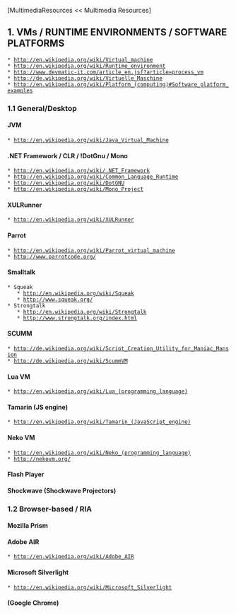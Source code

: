 [MultimediaResources << Multimedia Resources]

==1. VMs / RUNTIME ENVIRONMENTS / SOFTWARE PLATFORMS==
 * [[http://en.wikipedia.org/wiki/Virtual_machine]]
 * [[http://en.wikipedia.org/wiki/Runtime_environment]]
 * [[http://www.devmatic-it.com/article_en.jsf?article=process_vm]]
 * [[http://de.wikipedia.org/wiki/Virtuelle_Maschine]]
 * [[http://en.wikipedia.org/wiki/Platform_(computing)#Software_platform_examples]]

===1.1 General/Desktop===

==== JVM====
 * [[http://en.wikipedia.org/wiki/Java_Virtual_Machine]]

==== .NET Framework / CLR / !DotGnu / Mono====
 * [[http://en.wikipedia.org/wiki/.NET_Framework]]
 * [[http://en.wikipedia.org/wiki/Common_Language_Runtime]]
 * [[http://en.wikipedia.org/wiki/DotGNU]]
 * [[http://en.wikipedia.org/wiki/Mono_Project]]

==== XULRunner====
 * [[http://en.wikipedia.org/wiki/XULRunner]]

==== Parrot====
 * [[http://en.wikipedia.org/wiki/Parrot_virtual_machine]]
 * [[http://www.parrotcode.org/]]

==== Smalltalk====
 * Squeak
    * [[http://en.wikipedia.org/wiki/Squeak]]
    * [[http://www.squeak.org/]]
 * Strongtalk
    * [[http://en.wikipedia.org/wiki/Strongtalk]]
    * [[http://www.strongtalk.org/index.html]]

==== SCUMM====
 * [[http://de.wikipedia.org/wiki/Script_Creation_Utility_for_Maniac_Mansion]]
 * [[http://de.wikipedia.org/wiki/ScummVM]]

==== Lua VM====
 * [[http://en.wikipedia.org/wiki/Lua_(programming_language)]]

==== Tamarin (JS engine)====
 * [[http://en.wikipedia.org/wiki/Tamarin_(JavaScript_engine)]]

==== Neko VM====
 * [[http://en.wikipedia.org/wiki/Neko_(programming_language)]]
 * [[http://nekovm.org/]]

==== Flash Player====
==== Shockwave (Shockwave Projectors)====

===1.2 Browser-based / RIA===

==== Mozilla Prism====
==== Adobe AIR====
 * [[http://en.wikipedia.org/wiki/Adobe_AIR]]

==== Microsoft Silverlight====
 * [[http://en.wikipedia.org/wiki/Microsoft_Silverlight]]

==== (Google Chrome)====